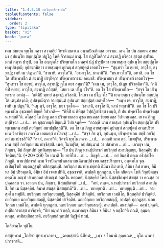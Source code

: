 ```yaml
---
title: "1.4.2.10 กยวิกฺกยสิกฺขาปท"
tableOfContents: false
sidebar:
  order: 2
type: "tipitaka"
basket: "vi"
book: "para"
---
```



<DynamicBreadcrumb />

<Division number="593" book="para">

<Paragraph number="2238" book="para">
เตน สมเยน พุทฺโธ ภควา สาวตฺถิยํ วิหรติ เชตวเน อนาถปิณฺฑิกสฺส อาราเม. เตน โข ปน สมเยน อายสฺมา อุปนนฺโท สกฺยปุตฺโต ปฏฺโฏ โหติ จีวรกมฺมํ กาตุํ. โส ปฏปิโลติกานํ สงฺฆาฏิํ กริตฺวา สุรตฺตํ สุปริกมฺมกตํ กตฺวา ปารุปิ. อถ โข อญฺญตโร ปริพฺพาชโก มหคฺฆํ ปฏํ ปารุปิตฺวา เยนายสฺมา อุปนนฺโท สกฺยปุตฺโต เตนุปสงฺกมิ; อุปสงฺกมิตฺวา อายสฺมนฺตํ อุปนนฺทํ สกฺยปุตฺตํ เอตทโวจ—  “สุนฺทรา โข ตฺยายํ, อาวุโส, สงฺฆาฏิ; เทหิ เม ปเฏนา”ติ. “ชานาหิ, อาวุโส”ติ. “อามาวุโส, ชานามี”ติ. “หนฺทาวุโส”ติ, อทาสิ. อถ โข โส ปริพฺพาชโก ตํ สงฺฆาฏิํ ปารุปิตฺวา ปริพฺพาชการามํ อคมาสิ. ปริพฺพาชกา ตํ ปริพฺพาชกํ เอตทโวจุํ—  “สุนฺทรา โข ตฺยายํ, อาวุโส, สงฺฆาฏิ; กุโต ตยา ลทฺธา”ติ? “เตน เม, อาวุโส, ปเฏน ปริวตฺติตา”ติ. “กติหิปิ ตฺยายํ, อาวุโส, สงฺฆาฏิ ภวิสฺสติ, โสเยว เต ปโฏ วโร”ติ.
</Paragraph>

<Paragraph number="2239" book="para">
อถ โข โส ปริพฺพาชโก—  “สจฺจํ โข ปริพฺพาชกา อาหํสุ—  ‘กติหิปิ มฺยายํ สงฺฆาฏิ ภวิสฺสติ. โสเยว เม ปโฏ วโร’”ติ เยนายสฺมา อุปนนฺโท สกฺยปุตฺโต เตนุปสงฺกมิ; อุปสงฺกมิตฺวา อายสฺมนฺตํ อุปนนฺทํ สกฺยปุตฺตํ เอตทโวจ—  “หนฺท เต, อาวุโส, สงฺฆาฏิ; เทหิ เม ปฏนฺ”ติ. “นนุ ตฺวํ, อาวุโส, มยา วุตฺโต—  ‘ชานาหิ, อาวุโส’ติ. นาหํ ทสฺสามี”ติ. อถ โข โส ปริพฺพาชโก อุชฺฌายติ ขิยฺยติ วิปาเจติ—  “คิหีปิ นํ คิหิสฺส วิปฺปฏิสาริสฺส เทนฺติ, กิํ ปน ปพฺพชิโต ปพฺพชิตสฺส น ทสฺสตี”ติ.
</Paragraph>

<Paragraph number="2240" book="para">
อโสฺสสุํ โข ภิกฺขู ตสฺส ปริพฺพาชกสฺส อุชฺฌายนฺตสฺส ขิยฺยนฺตสฺส วิปาเจนฺตสฺส. เย เต ภิกฺขู อปฺปิจฺฉา …เป…  เต อุชฺฌายนฺติ ขิยฺยนฺติ วิปาเจนฺติ—  “กถญฺหิ นาม อายสฺมา อุปนนฺโท สกฺยปุตฺโต ปริพฺพาชเกน สทฺธิํ กยวิกฺกยํ สมาปชฺชิสฺสตี”ติ.
</Paragraph>

<Paragraph number="2241" book="para">
อถ โข เต ภิกฺขู อายสฺมนฺตํ อุปนนฺทํ สกฺยปุตฺตํ อเนกปริยาเยน วิครหิตฺวา ภควโต เอตมตฺถํ อาโรเจสุํ …เป…  “สจฺจํ กิร ตฺวํ, อุปนนฺท, ปริพฺพาชเกน สทฺธิํ กยวิกฺกยํ สมาปชฺชสี”ติ? “สจฺจํ, ภควา”ติ. วิครหิ พุทฺโธ ภควา …เป…  กถญฺหิ นาม ตฺวํ, โมฆปุริส, ปริพฺพาชเกน สทฺธิํ กยวิกฺกยํ สมาปชฺชิสฺสสิ. เนตํ, โมฆปุริส, อปฺปสนฺนานํ วา ปสาทาย …เป…  เอวญฺจ ปน, ภิกฺขเว, อิมํ สิกฺขาปทํ อุทฺทิเสยฺยาถ—
</Paragraph>

</Division>
<Division number="594" book="para">

<Paragraph number="2242" book="para">
<Emphasis>“โย ปน ภิกฺขุ นานปฺปการกํ กยวิกฺกยํ สมาปชฺเชยฺย, นิสฺสคฺคิยํ ปาจิตฺติยนฺ”</Emphasis>ติ. (*20*:<Emphasis>39</Emphasis>)
</Paragraph>

</Division>
<Division number="595" book="para">

<Paragraph number="2243" book="para">
<Emphasis>โย ปนา</Emphasis>ติ โย ยาทิโส …เป…  <Emphasis>ภิกฺขู</Emphasis>ติ …เป…  อยํ อิมสฺมิํ อตฺเถ อธิปฺเปโต ภิกฺขูติ.
</Paragraph>

<Paragraph number="2244" book="para">
<Emphasis>นานปฺปการกํ</Emphasis> นาม จีวรปิณฺฑปาตเสนาสนคิลานปฺปจฺจยเภสชฺชปริกฺขารา, อนฺตมโส จุณฺณปิณฺโฑปิ ทนฺตกฏฺฐมฺปิ ทสิกสุตฺตมฺปิ.
</Paragraph>

<Paragraph number="2245" book="para">
<Emphasis>กยวิกฺกยํ สมาปชฺเชยฺยา</Emphasis>ติ อิมินา อิมํ เทหิ, อิมินา อิมํ อาหร, อิมินา อิมํ ปริวตฺเตหิ, อิมินา อิมํ เจตาเปหีติ. อชฺฌาจรติ, อาปตฺติ ทุกฺกฏสฺส. ยโต กยิตญฺจ โหติ วิกฺกยิตญฺจ อตฺตโน ภณฺฑํ ปรหตฺถคตํ ปรภณฺฑํ อตฺตโน หตฺถคตํ, นิสฺสคฺคิยํ โหติ. นิสฺสชฺชิตพฺพํ สํฆสฺส วา คณสฺส วา ปุคฺคลสฺส วา. เอวญฺจ ปน, ภิกฺขเว, นิสฺสชฺชิตพฺพํ …เป…  “อหํ, ภนฺเต, นานปฺปการกํ กยวิกฺกยํ สมาปชฺชิํ. อิทํ เม นิสฺสคฺคิยํ. อิมาหํ สํฆสฺส นิสฺสชฺชามี”ติ …เป…  ทเทยฺยาติ …เป…  ทเทยฺยุนฺติ …เป…  อายสฺมโต ทมฺมีติ.
</Paragraph>

</Division>
<Division number="596" book="para">

<Paragraph number="2246" book="para">
กยวิกฺกเย กยวิกฺกยสญฺญี, นิสฺสคฺคิยํ ปาจิตฺติยํ. กยวิกฺกเย เวมติโก, นิสฺสคฺคิยํ ปาจิตฺติยํ. กยวิกฺกเย นกยวิกฺกยสญฺญี, นิสฺสคฺคิยํ ปาจิตฺติยํ.
</Paragraph>

<Paragraph number="2247" book="para">
นกยวิกฺกเย กยวิกฺกยสญฺญี, อาปตฺติ ทุกฺกฏสฺส. นกยวิกฺกเย เวมติโก, อาปตฺติ ทุกฺกฏสฺส. นกยวิกฺกเย นกยวิกฺกยสญฺญี, อนาปตฺติ.
</Paragraph>

</Division>
<Division number="597" book="para">

<Paragraph number="2248" book="para">
อนาปตฺติ—  อคฺฆํ ปุจฺฉติ, กปฺปิยการกสฺส อาจิกฺขติ, “อิทํ อมฺหากํ อตฺถิ, อมฺหากญฺจ อิมินา จ อิมินา จ อตฺโถ”ติ ภณติ, อุมฺมตฺตกสฺส, อาทิกมฺมิกสฺสาติ.

</Paragraph>
</Division>

<Paragraph number="2249" type="center" book="para">
กยวิกฺกยสิกฺขาปทํ นิฏฺฐิตํ ทสมํ.

  
โกสิยวคฺโค ทุติโย.



</Paragraph>

<Paragraph number="2250" type="center" book="para">
ตสฺสุทฺทานํ


</Paragraph>

<Paragraph number="2251" type="verses" book="para">
_โกสิยา สุทฺธเทฺวภาคา,_  
_ฉพฺพสฺสานิ นิสีทนํ;_  
_เทฺว จ โลมานิ อุคฺคเณฺห,_  
อุโภ นานปฺปการกาติ._
</Paragraph>